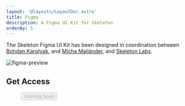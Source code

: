 ```yaml
---
layout: '@layouts/LayoutDoc.astro'
title: Figma
description: A Figma UI Kit for Skeleton.
orderBy: 5
---
```



The Skeleton Figma UI Kit has been designed in coordination between [Bohdan Karplyak](https://www.linkedin.com/in/bohdan-karplyak-659a41162/), and [Micha Mailänder](https://www.linkedin.com/in/micha-mail%C3%A4nder-548aba16a/), and [Skeleton Labs](https://www.skeletonlabs.co/).

<img src="https://github.com/skeletonlabs/skeleton/assets/1509726/956e6893-062e-4030-ba6a-d7b6e8acc4e8" alt="figma-preview" class="rounded-container" />

## Get Access

<figure class="card-enhanced-outlined p-8 flex justify-center">
	<button type="button" class="btn preset-filled" disabled>Coming Soon</button>
</figure>